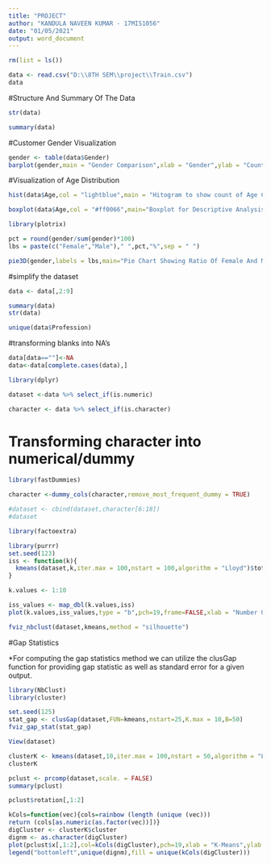 ---
title: "PROJECT"
author: "KANDULA NAVEEN KUMAR - 17MIS1056"
date: "01/05/2021"
output: word_document
---

```{r}
rm(list = ls())
```

```{r}
data <- read.csv("D:\\8TH SEM\\project\\Train.csv")
data
```


#Structure And Summary Of The Data
```{r}
str(data)
```

```{r}
summary(data)
```

#Customer Gender Visualization
```{r}
gender <- table(data$Gender)
barplot(gender,main = "Gender Comparison",xlab = "Gender",ylab = "Count",col=c("pink","lightblue"))

```



#Visualization of Age Distribution
```{r}
hist(data$Age,col = "lightblue",main = "Hitogram to show count of Age Class",xlab = "Age Class",ylab = "Frequency",labels = TRUE)

```

```{r}
boxplot(data$Age,col = "#ff0066",main="Boxplot for Descriptive Analysis of Age")
```

```{r}
library(plotrix)
```

```{r}
pct = round(gender/sum(gender)*100)
lbs = paste(c("Female","Male")," ",pct,"%",sep = " ")
```


```{r}
pie3D(gender,labels = lbs,main="Pie Chart Showing Ratio Of Female And Male",col = c("red","orange"))

```

#simplify the dataset

```{r}
data <- data[,2:9]

```

```{r}
summary(data)
str(data)
```

```{r}
unique(data$Profession)
```


#transforming blanks into NA's
```{r}
data[data==""]<-NA
data<-data[complete.cases(data),]
```

```{r}
library(dplyr)
```


```{r}
dataset <-data %>% select_if(is.numeric)

character <- data %>% select_if(is.character)
```


# Transforming character into numerical/dummy

```{r}
library(fastDummies)

character <-dummy_cols(character,remove_most_frequent_dummy = TRUE)
```

```{r}
#dataset <- cbind(dataset,character[6:18])
#dataset
```

```{r}
library(factoextra)
```

```{r}
library(purrr)
set.seed(123)
iss <- function(k){
  kmeans(dataset,k,iter.max = 100,nstart = 100,algorithm = "Lloyd")$tot.withinss
}

k.values <- 1:10

iss_values <- map_dbl(k.values,iss)
plot(k.values,iss_values,type = "b",pch=19,frame=FALSE,xlab = "Number Of Clusters K",ylab = "Total Intra Clusters Sum Of Squares",col="#1287A5")
```

```{r}
fviz_nbclust(dataset,kmeans,method = "silhouette")
```



#Gap Statistics

*For computing the gap statistics method we can utilize the clusGap function for providing gap statistic as well as standard error for a given output.


```{r}
library(NbClust)
library(cluster)
```

```{r}
set.seed(125)
stat_gap <- clusGap(dataset,FUN=kmeans,nstart=25,K.max = 10,B=50)
fviz_gap_stat(stat_gap)
```

```{r}
View(dataset)
```

```{r}
clusterK <- kmeans(dataset,10,iter.max = 100,nstart = 50,algorithm = "Lloyd")
clusterK
```

```{r}
pclust <- prcomp(dataset,scale. = FALSE)
summary(pclust)
```

```{r}
pclust$rotation[,1:2]
```

```{r}
kCols=function(vec){cols=rainbow (length (unique (vec)))
return (cols[as.numeric(as.factor(vec))])}
digCluster <- clusterK$cluster 
dignm <- as.character(digCluster)
plot(pclust$x[,1:2],col=kCols(digCluster),pch=19,xlab = "K-Means",ylab = "Classes")
legend("bottomleft",unique(dignm),fill = unique(kCols(digCluster)))
```


